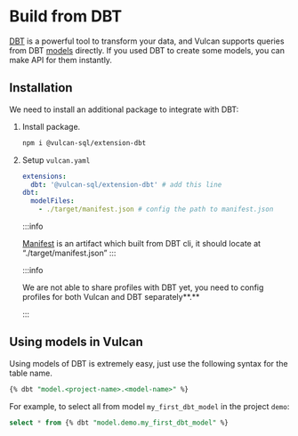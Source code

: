 # Build from DBT

[DBT](https://www.getdbt.com/) is a powerful tool to transform your data, and Vulcan supports queries from DBT [models](https://docs.getdbt.com/docs/building-a-dbt-project/building-models) directly. If you used DBT to create some models, you can make API for them instantly.

## Installation

We need to install an additional package to integrate with DBT:

1.  Install package.

    ```bash
    npm i @vulcan-sql/extension-dbt
    ```

2.  Setup `vulcan.yaml`

    ```yaml
    extensions:
      dbt: '@vulcan-sql/extension-dbt' # add this line
    dbt:
      modelFiles:
        - ./target/manifest.json # config the path to manifest.json
    ```

    :::info

    [Manifest](https://docs.getdbt.com/reference/artifacts/manifest-json) is an artifact which built from DBT cli, it should locate at “./target/manifest.json”
    :::

    :::info

    We are not able to share profiles with DBT yet, you need to config profiles for both Vulcan and DBT separately**.**

    :::

## Using models in Vulcan

Using models of DBT is extremely easy, just use the following syntax for the table name.

```sql
{% dbt "model.<project-name>.<model-name>" %}
```

For example, to select all from model `my_first_dbt_model` in the project `demo`:

```sql
select * from {% dbt "model.demo.my_first_dbt_model" %}
```
